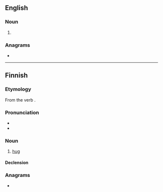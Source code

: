 ==English==

===Noun===
{{head|en|noun plural form}}

# {{plural of|halau|lang=en}}

===Anagrams===
* {{anagrams|en|Lashua}}

----

==Finnish==
{{Finnish index|h|a}}

===Etymology===
From the verb {{m|fi|halata}}.

===Pronunciation===
* {{IPA|[ˈhɑlɑus]|lang=fi}}
* {{hyphenation|ha|laus|lang=fi}}

===Noun===
{{wikipedia|Halaaminen|lang=fi}}
{{fi-noun}}

# [[hug]]

====Declension====
{{fi-decl-vastaus|halau|a}}

===Anagrams===
* {{anagrams|fi|laahus}}